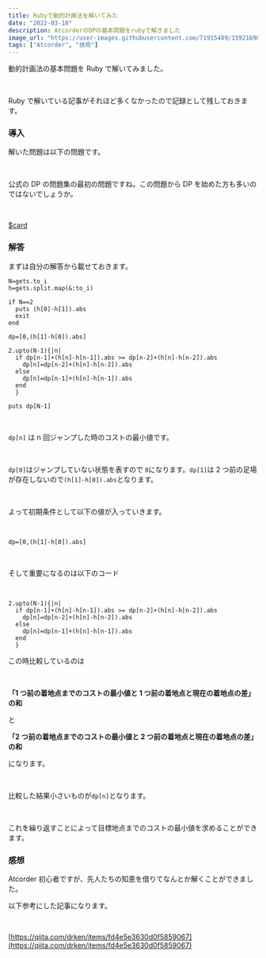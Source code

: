 ```yaml
---
title: Rubyで動的計画法を解いてみた
date: "2022-03-18"
description: AtcorderのDPの基本問題をrubyで解きました
image_url: "https://user-images.githubusercontent.com/71915489/159216906-b68ec1a4-0f05-48cf-b34b-1faa999dcda4.jpg"
tags: ["Atcorder", "技術"]
---
```


動的計画法の基本問題を Ruby で解いてみました。

<br />

Ruby で解いている記事がそれほど多くなかったので記録として残しておきます。

### 導入

解いた問題は以下の問題です。

<br />

公式の DP の問題集の最初の問題ですね。この問題から DP を始めた方も多いのではないでしょうか。

<br />

[$card](https://atcoder.jp/contests/abc243/editorial/3542)

### 解答

まずは自分の解答から載せておきます。

```ruby{numberLines:true}
N=gets.to_i
h=gets.split.map(&:to_i)

if N==2
  puts (h[0]-h[1]).abs
  exit
end

dp=[0,(h[1]-h[0]).abs]

2.upto(N-1){|n|
  if dp[n-1]+(h[n]-h[n-1]).abs >= dp[n-2]+(h[n]-h[n-2]).abs
    dp[n]=dp[n-2]+(h[n]-h[n-2]).abs
  else
    dp[n]=dp[n-1]+(h[n]-h[n-1]).abs
  end
  }

puts dp[N-1]
```

<br />

`dp[n]` は n 回ジャンプした時のコストの最小値です。

<br />

`dp[0]`はジャンプしていない状態を表すので `0`になります。`dp[1]`は 2 つ前の足場が存在しないので`(h[1]-h[0]).abs`となります。

<br />

よって初期条件として以下の値が入っていきます。

<br />

```ruby{numberLines:true}
dp=[0,(h[1]-h[0]).abs]
```

<br />

そして重要になるのは以下のコード

<br />

```ruby{numberLines:true}
2.upto(N-1){|n|
  if dp[n-1]+(h[n]-h[n-1]).abs >= dp[n-2]+(h[n]-h[n-2]).abs
    dp[n]=dp[n-2]+(h[n]-h[n-2]).abs
  else
    dp[n]=dp[n-1]+(h[n]-h[n-1]).abs
  end
  }
```

この時比較しているのは

<br />

**「1 つ前の着地点までのコストの最小値と 1 つ前の着地点と現在の着地点の差」の和**

と

**「2 つ前の着地点までのコストの最小値と 2 つ前の着地点と現在の着地点の差」の和**

になります。

<br />

比較した結果小さいものが`dp[n]`となります。

<br />

これを繰り返すことによって目標地点までのコストの最小値を求めることができます。

### 感想

Atcorder 初心者ですが、先人たちの知恵を借りてなんとか解くことができました。

以下参考にした記事になります。

<br />

[https://qiita.com/drken/items/fd4e5e3630d0f5859067](https://qiita.com/drken/items/fd4e5e3630d0f5859067)
